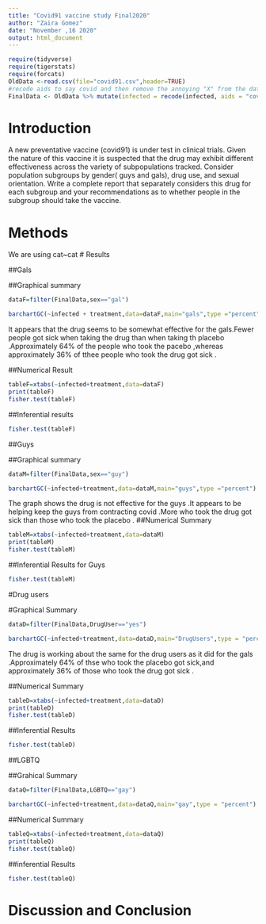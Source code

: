 ```yaml
---
title: "Covid91 vaccine study Final2020"
author: "Zaira Gomez"
date: "November ,16 2020"
output: html_document
---
```


```r
require(tidyverse)
require(tigerstats)
require(forcats)
OldData <-read.csv(file="covid91.csv",header=TRUE)
#recode aids to say covid and then remove the annoying "X" from the dataframe
FinalData <- OldData %>% mutate(infected = recode(infected, aids = "covid", none = "OK" )) %>% select(-one_of("X"))
```

# Introduction

<!--In this section you explain what you are trying to show.  Where did the data come from?  What is the research or other question you are trying to answer?.  If you skimp in this section expect to be marked down in your grade. Paint a picture of the project a couple of paragraphs is expected!-->

A new  preventative vaccine (covid91) is under test in clinical trials. Given the nature of this vaccine it is suspected that the drug may exhibit different effectiveness across the variety of subpopulations tracked. Consider population subgroups by gender( guys and gals), drug use, and sexual orientation. Write a complete report that separately considers this drug for each subgroup and your recommendations as to whether people in the subgroup should take the vaccine.

# Methods

<!--Decide on your methods:  use "variable analysis" or other appropriate descriptors.  Make sure to choose at least one graphical method and at least one numerical method. Discuss what data manipulations may be needed for example subsetting or other binning procedures and what sort of graphical displays and inferential tools will be used!-->
We are using cat~cat
# Results

<!--Divide this section into two sub-sections:  One for your descriptive  results and one for your inferential results.!-->


##Gals

##Graphical summary 

```r
dataF=filter(FinalData,sex=="gal")
```


```r
barchartGC(~infected + treatment,data=dataF,main="gals",type ="percent")

```
It appears that the drug seems to be somewhat effective for the gals.Fewer people got sick when taking the drug than when taking th placebo .Approximately 64% of the people who took the pacebo ,whereas approximately 36% of tthee people who took the drug got sick . 

##Numerical Result 

```r
tableF=xtabs(~infected+treatment,data=dataF)
print(tableF)
fisher.test(tableF)
```
##Inferential results 

```r
fisher.test(tableF)
```



##Guys 

##Graphical summary 


```r
dataM=filter(FinalData,sex=="guy")
```



```r
barchartGC(~infected+treatment,data=dataM,main="guys",type ="percent")
```
  
The graph shows the drug is not effective for the guys .It appears to be helping keep the guys from contracting covid .More who took the drug got sick than those who took the placebo .
##Numerical Summary 

```r
tableM=xtabs(~infected+treatment,data=dataM)
print(tableM)
fisher.test(tableM)

```
##Inferential Results for Guys 

```r
fisher.test(tableM)

```
#Drug users

#Graphical Summary 

```r
dataD=filter(FinalData,DrugUser=="yes")
```


```r
barchartGC(~infected+treatment,data=dataD,main="DrugUsers",type = "percent")
```
  
The drug is working about the same for the drug users as it did for the gals .Approximately 64% of thse who took the placebo got sick,and approximately 36% of those who took the drug got sick .


##Numerical Summary 

```r
tableD=xtabs(~infected+treatment,data=dataD)
print(tableD)
fisher.test(tableD)
```

##Inferential Results 

```r
fisher.test(tableD)
```


##LGBTQ

##Grahical Summary 
```r
dataQ=filter(FinalData,LGBTQ=="gay")
```


```r
barchartGC(~infected+treatment,data=dataQ,main="gay",type = "percent")
```

##Numerical Summary 

```r
tableQ=xtabs(~infected+treatment,data=dataQ)
print(tableQ)
fisher.test(tableQ)
```

##inferential Results 

```r
fisher.test(tableQ)
```

# Discussion and Conclusion

<!--Discussion and conclusion here.  If you found a relationship be sure to consider whether the relationship occurs because one of the variavbles causes the other, or whether they perhasps are related for some other reason.  Watch the chapter 6 videos from the GeorgeTown videos collection.!-->
